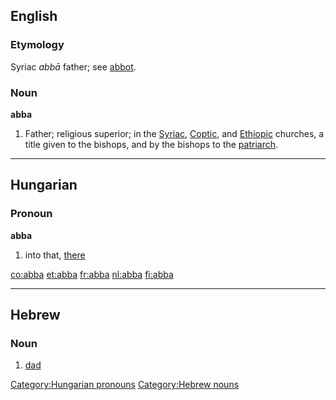 ==English==
===Etymology===
Syriac ''abb&#0257;'' father; see [[abbot]].

===Noun===
'''abba'''

#Father; religious superior; in the [[Syriac]], [[Coptic]], and [[Ethiopic]] churches, a title given to the bishops, and by the bishops to the [[patriarch]].

----

==Hungarian==
===Pronoun===
'''abba'''

# into that, [[there]]

[[Category:Hungarian pronouns]]

[[co:abba]]
[[et:abba]]
[[fr:abba]]
[[nl:abba]]
[[fi:abba]]
----

==Hebrew==

=== Noun ===

#[[dad]]

[[Category:Hebrew nouns]]